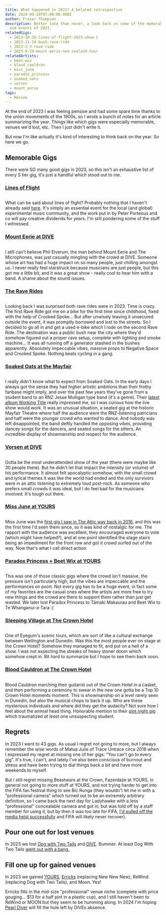 ```yaml
---
title: What happened in 2023? A belated retrospective
date: 2024-03-18T07:00:00.000Z
author: Fraser Thompson
description: Better late than never, a look back on some of the memorable gigs
  and events of 2023.
relatedGigs:
  - 2023-10-26-lines-of-flight-2023-show-1
  - 2023-11-24-bush-rave-ride
  - 2023-3-3-rave-ride
  - 2023-9-29-mount-eerie-new-zealand-tour
relatedArtists:
  - beet-wix
  - blood_cauldron
  - miss_june
  - paradox_princess
  - soaked_oats
  - vorsen
  - mount_eerie
tags:
  - Review
---
```



At the end of 2023 I was feeling pensive and had some spare time thanks to the union movements of the 1900s, so I wrote a bunch of notes for an article summarizing the year. Things like which gigs were especially memorable, venues we'd lost, etc. Then I just didn't write it.

But now I'm like actually it's kind of interesting to think back on the year. So here we go.

## Memorable Gigs

There were SO many good gigs in 2023, so this isn't an exhaustive list of every S tier gig, it's just a handful which stood out to me.

### [Lines of Flight](/gigs/lines-of-flight-2023-show-1/)

<Image images={frontmatter.responsiveImages} src="lines-of-flight" alt=""/>

What can be said about lines of flight? Probably nothing that I haven't already said [here](/blog/lines_of_flight_2023_belated_retrospective/). It's simply an essential event for the local (and global) experimental music community, and the work put in by Peter Porteous and co will pay creative dividends for years. I'm still pondering some of the stuff I witnessed.

### [Mount Eerie at DIVE](/gigs/mount-eerie-new-zealand-tour/)

<Image images={frontmatter.responsiveImages} src="mount-eerie" alt=""/>

I still can't believe Phil Elverum, the man behind Mount Eerie and The Microphones, was just casually mingling with the crowd at DIVE. Someone whose art has had a huge impact on so many people, just chilling amongst us. I never really feel starstruck because musicians are just people, but this got me a little bit, and it was a great show - really cool to hear him with a band. A shame about the sound issues.

### [The Rave Rides](/gigs/rave-ride/)

<Image images={frontmatter.responsiveImages} src="rave-ride" alt=""/>

Looking back I was surprised both rave rides were in 2023. Time is crazy. The first Rave Ride got me on a bike for the first time since childhood, fixed with the help of Crooked Spoke... But after unwisely leaving it unsecured outside the event, it was promptly borrowed and lost to the streets. So I decided to go all in and get a used e-bike which I rode on the second Rave Ride. The destination was a public bush near the city where they'd somehow figured out a proper rave setup, complete with lighting and smoke machine... It was all running off a generator stashed in the bushes apparently. Absolutely impeccable vibes, massive props to Negative Space and Crooked Spoke. Nothing beats cycling in a gang.

### [Soaked Oats at the Mayfair](/gigs/soaked-oats-working-title-tour/)

<Image images={frontmatter.responsiveImages} src="soaked-oats" alt=""/>

I really didn't know what to expect from Soaked Oats. In the early days I always got the sense they had higher artistic ambitions than their frothy fanbase might imply, and over the past few years they've gone from a student band to an RNZ Jesse Mulligan type band (it's a genre). Their [latest album Working Title](https://soakedoats.bandcamp.com/album/working-title) really impressed me, so I was curious how the live show would work. It was an unusual situation, a seated gig at the historic Mayfair Theatre where half the audience were the RNZ-listening patricians and half were the younger crowd who wanted to dance. And nobody was left disappointed, the band deftly handled the opposing vibes, providing dancey songs for the dancers, and seated songs for the sitters. An incredible display of showmanship and respect for the audience.

### [Vorsen at DIVE](/gigs/vorsen-a-world-on-fire-tour-2023/)

<Image images={frontmatter.responsiveImages} src="vorsen" alt=""/>

Gotta be the most underattended show of the year (there were maybe like 30 people there). But he didn't let that impact the intensity (or volume) of his performance. It almost felt apocalyptic somehow, with the small crowd and lyrical themes it was like the world had ended and the only survivors were in an attic listening to extremely loud post-rock. As someone who prefers small crowds it was ideal, but I do feel bad for the musicians involved. It's tough out there.

### [Miss June at YOURS](/gigs/miss-june-mle-single-release-tour/)

<Image images={frontmatter.responsiveImages} src="miss-june" alt=""/>

Miss June was the [first gig I saw in The Attic way back in 2016](/gigs/miss-june-x-astro-children-tour-dunedin-with-tongueflower-and-lucy-hunter/), and this was the first time I'd seen them since, so it was kind of nostalgic for me. The rapport with the audience was excellent, they encouraged everyone to vote (which might have helped?), and at one point identified the stage stairs being an impediment for the front row and got it crowd surfed out of the way. Now that's what I call direct action.

### [Paradox Princess + Beet Wix at YOURS](/gigs/matariki-gig/)

<Image images={frontmatter.responsiveImages} src="matariki" alt=""/>

This was one of those classic gigs where the crowd isn't massive, the pressure isn't particularly high, but the vibes are impeccable and the performances on point. Not every gig has to be a huge event, in fact some of my favorites are the casual ones where the artists are more free to try new things and the crowd are there to support them rather than just get wasted. We later lost Paradox Princess to Tāmaki Makaurau and Beet Wix to Te Whanganui-a-Tara :(

### [Sleeping Village at The Crown Hotel](/gigs/eyegum-scenic-tours-3/)

<Image images={frontmatter.responsiveImages} src="sleeping-village" alt=""/>

One of Eyegum's scenic tours, which are sort of like a cultural exchange between Wellington and Dunedin. Was this the most people ever on stage at the Crown Hotel? Somehow they managed to fit, and put on a hell of a show. I was not expecting the streaks of heavy stoner doom which somehow crept in. Bit hard to summarize but I hope to see them back soon.

### [Blood Cauldron at The Crown Hotel](/gigs/winters-requiem/)

<Image images={frontmatter.responsiveImages} src="blood-cauldron" alt=""/>

Blood Cauldron marching their guitarist out of the Crown Hotel in a casket, and then performing a ceremony to swear in the new one gotta be a Top 10 Crown Hotel moments moment. This is showmanship on a level rarely seen in Dunedin, but also the musical chops to back it up. Who are these mysterious individuals and where did they get the audacity? Not sure how I feel about the animal head thing. Honorable mention to their [pint night gig](/gigs/heavy-pint-night/) which traumatized *at least* one unsuspecting student.

## Regrets

In 2023 I went to 43 gigs. As usual I regret not going to more, but I always remember the wise words of Matua Julie of Trace Untrace circa 2018 when I expressed my regret at missing one of her gigs: “You can't go to every gig”. It's true, I can't, and lately I've also been conscious of burnout and stress and have been trying to dial things back a bit and have more weekends to myself.

But I still regret missing Beastwars at the Crown, Fazerdaze at YOURS, in general not going to more stuff at YOURS, and not trying harder to get into the FIFA fan festival thing to see Bic Runga (they wouldn't let me in with a "professional camera" which turned out to be an extremely arbitrary definition, so I came back the next day for Ladyhawke with a less "professional" concealable camera and got in, but was told off by a staff member for using it, but by then it was too late for FIFA, [I'd pulled off the media heist successfully](/gigs/fifa-fan-festival/) and FIFA will likely never recover).

## Pour one out for lost venues

In 2023 we lost [Dog with Two Tails](/venues/dog_with_two_tails/) and [DIVE](/venues/dive/). Bummer. At least Dog With Two Tails [went out with a bang.](/gigs/dogfest---the-final-goodbye/)

## Fill one up for gained venues

In 2023 we gained [YOURS](/venues/yours/), [Erricks](/venues/erricks/) (replacing New New New), ReWind (replacing Dog with Two Tails), and Moon. Yes!

Erricks fills in the mid-size "professional" venue niche (complete with price gouging... $13 for a half pint in a plastic cup), and I still haven't been to ReWind or MOON but they seem to be humming along. In 2024 I'm hoping [Pearl Diver](/venues/pearl_diver/) will fill the hole left by DIVEs absence.
